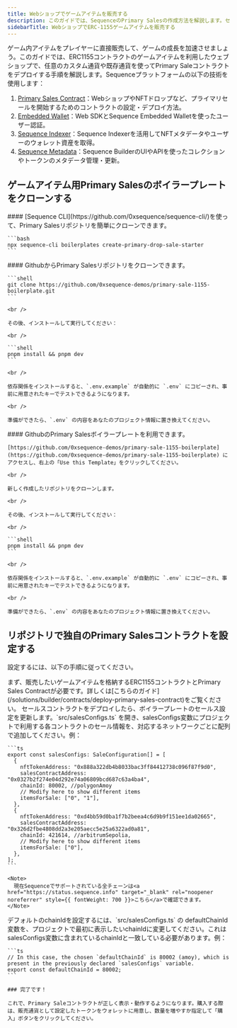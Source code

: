 ```yaml
---
title: Webショップでゲームアイテムを販売する
description: このガイドでは、SequenceのPrimary Salesの作成方法を解説します。セールスコントラクトの作成、NFTコントラクトの作成、コレクション作成、ウォレット認証、購入・ミントまでの手順を含みます。
sidebarTitle: WebショップでERC-1155ゲームアイテムを販売する
---
```


ゲーム内アイテムをプレイヤーに直接販売して、ゲームの成長を加速させましょう。このガイドでは、ERC1155コントラクトのゲームアイテムを利用したウェブショップで、任意のカスタム通貨や既存通貨を使ってPrimary Saleコントラクトをデプロイする手順を解説します。Sequenceプラットフォームの以下の技術を使用します：
1. [Primary Sales Contract](/solutions/builder/contracts/deploy-primary-sales-contract/)：WebショップやNFTドロップなど、プライマリセールを開始するためのコントラクトの設定・デプロイ方法。
2. [Embedded Wallet](/solutions_old/wallets/embedded-wallet/overview)：Web SDKとSequence Embedded Walletを使ったユーザー認証。
3. [Sequence Indexer](/solutions/indexer/overview)：Sequence Indexerを活用してNFTメタデータやユーザーのウォレット資産を取得。
4. [Sequence Metadata](/solutions/builder/collections)：Sequence BuilderのUIやAPIを使ったコレクションやトークンのメタデータ管理・更新。

## ゲームアイテム用Primary Salesのボイラープレートをクローンする

<Tabs>
  <Tab title="Sequence CLI">
    #### [Sequence CLI](https://github.com/0xsequence/sequence-cli/)を使って、Primary Salesリポジトリを簡単にクローンできます。

    ```bash
    npx sequence-cli boilerplates create-primary-drop-sale-starter
    ```
  </Tab>

  <Tab title="Github">
    #### GithubからPrimary Salesリポジトリをクローンできます。

    ```shell
    git clone https://github.com/0xsequence-demos/primary-sale-1155-boilerplate.git
    ```

    <br />

    その後、インストールして実行してください：

    <br />

    ```shell
    pnpm install && pnpm dev
    ```

    <br />

    依存関係をインストールすると、`.env.example` が自動的に `.env` にコピーされ、事前に用意されたキーでテストできるようになります。

    <br />

    準備ができたら、`.env` の内容をあなたのプロジェクト情報に置き換えてください。
  </Tab>

  <Tab title="Githubテンプレート">
    #### GithubのPrimary Salesボイラープレートを利用できます。

    [https://github.com/0xsequence-demos/primary-sale-1155-boilerplate](https://github.com/0xsequence-demos/primary-sale-1155-boilerplate) にアクセスし、右上の「Use this Template」をクリックしてください。

    <br />

    新しく作成したリポジトリをクローンします。

    <br />

    その後、インストールして実行してください：

    <br />

    ```shell
    pnpm install && pnpm dev
    ```

    <br />

    依存関係をインストールすると、`.env.example` が自動的に `.env` にコピーされ、事前に用意されたキーでテストできるようになります。

    <br />

    準備ができたら、`.env` の内容をあなたのプロジェクト情報に置き換えてください。
  </Tab>
</Tabs>

## リポジトリで独自のPrimary Salesコントラクトを設定する
設定するには、以下の手順に従ってください。

<Steps>
  <Step title="Sequence BuilderでPrimary Salesコントラクトをデプロイする。">
    まず、販売したいゲームアイテムを格納するERC1155コントラクトとPrimary Sales Contractが必要です。詳しくは[こちらのガイド](/solutions/builder/contracts/deploy-primary-sales-contract)をご覧ください。
  </Step>

  <Step title="プロジェクトのセールス設定を行う。">
    セールスコントラクトをデプロイしたら、ボイラープレートのセールス設定を更新します。`src/salesConfigs.ts` を開き、salesConfigs変数にプロジェクトで利用する各コントラクトのセール情報を、対応するネットワークごとに配列で追加してください。例：

    ```ts
    export const salesConfigs: SaleConfiguration[] = [
      {
        nftTokenAddress: "0x888a322db4b8033bac3ff84412738c096f87f9d0",
        salesContractAddress: "0x0327b2f274e04d292e74a06809bcd687c63a4ba4",
        chainId: 80002, //polygonAmoy
        // Modify here to show different items
        itemsForSale: ["0", "1"],
      },
      {
        nftTokenAddress: "0xd4bb59d0ba1f7b2beea4c6d9b9f151ee1da02665",
        salesContractAddress: "0x326d2fbe4808dd2a3e205aecc5e25a6322ad0a81",
        chainId: 421614, //arbitrumSepolia,
        // Modify here to show different items
        itemsForSale: ["0"],
      },
    ];
    ```

    <Note>
      現在Sequenceでサポートされている全チェーンは<a href="https://status.sequence.info" target="_blank" rel="noopener noreferrer" style={{ fontWeight: 700 }}>こちら</a>で確認できます。
    </Note>
  </Step>

  <Step title="プロジェクトのデフォルトchainIdを設定する。">
    デフォルトのchainIdを設定するには、`src/salesConfigs.ts` の defaultChainId 変数を、プロジェクトで最初に表示したいchainIdに変更してください。これはsalesConfigs変数に含まれているchainIdと一致している必要があります。例：

    ```ts
    // In this case, the chosen `defaultChainId` is 80002 (amoy), which is present in the previously declared `salesConfigs` variable.
    export const defaultChainId = 80002;
    ```

    ### 完了です！

    これで、Primary Saleコントラクトが正しく表示・動作するようになります。購入する際は、販売通貨として設定したトークンをウォレットに用意し、数量を増やすか指定して「購入」ボタンをクリックしてください。
  </Step>
</Steps>